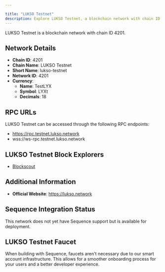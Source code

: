 ```yaml
---

title: "LUKSO Testnet"
description: Explore LUKSO Testnet, a blockchain network with chain ID 4201. Learn about its native currency, TestLYX, and how to interact with the network.
---
```




LUKSO Testnet is a blockchain network with chain ID 4201.

## Network Details

- **Chain ID**: 4201
- **Chain Name**: LUKSO Testnet
- **Short Name**: lukso-testnet
- **Network ID**: 4201
- **Currency**: 
  - **Name**: TestLYX
  - **Symbol**: LYXt
  - **Decimals**: 18

## RPC URLs

LUKSO Testnet can be accessed through the following RPC endpoints:

- https://rpc.testnet.lukso.network
- wss://ws-rpc.testnet.lukso.network

## LUKSO Testnet Block Explorers

- [Blockscout](https://explorer.execution.testnet.lukso.network)

## Additional Information

- **Official Website**: https://lukso.network

## Sequence Integration Status

This network does not yet have Sequence support but is available for deployment.

## LUKSO Testnet Faucet

When building with Sequence, faucets aren't necessary due to our smart account infrastructure. This allows for a smoother onboarding process for your users and a better developer experience.

